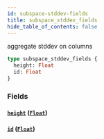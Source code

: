 ```yaml
---
id: subspace-stddev-fields
title: subspace_stddev_fields
hide_table_of_contents: false
---
```


aggregate stddev on columns

```graphql
type subspace_stddev_fields {
  height: Float
  id: Float
}
```

### Fields

#### [`height`](#) ([`Float`](/07-graphql/scalars/float))

#### [`id`](#) ([`Float`](/07-graphql/scalars/float))
